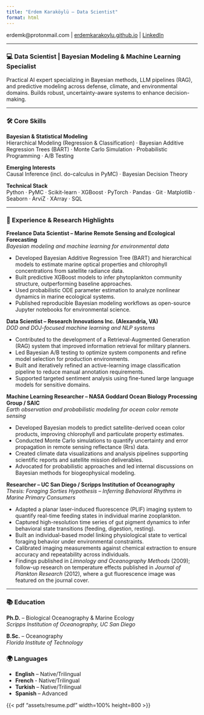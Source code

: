 ```yaml
---
title: "Erdem Karaköylü – Data Scientist"
format: html
---
```


erdemk@protonmail.com | [erdemkarakoylu.github.io](https://erdemkarakoylu.github.io) | [LinkedIn](https://linkedin.com/in/erdem-karaköylü-49487455)

---

### 💻 Data Scientist | Bayesian Modeling & Machine Learning Specialist

Practical AI expert specializing in Bayesian methods, LLM pipelines (RAG), and predictive modeling across defense, climate, and environmental domains. Builds robust, uncertainty-aware systems to enhance decision-making.

---

### 🛠 Core Skills

**Bayesian & Statistical Modeling**  
Hierarchical Modeling (Regression & Classification) · Bayesian Additive Regression Trees (BART) · Monte Carlo Simulation · Probabilistic Programming · A/B Testing 

**Emerging Interests**  
Causal Inference (incl. do-calculus in PyMC) · Bayesian Decision Theory 

**Technical Stack**  
Python · PyMC · Scikit-learn · XGBoost · PyTorch · Pandas  · Git · Matplotlib · Seaborn · ArviZ · XArray · SQL

---

### 🧪 Experience & Research Highlights

**Freelance Data Scientist – Marine Remote Sensing and Ecological Forecasting**  
*Bayesian modeling and machine learning for environmental data*

- Developed Bayesian Additive Regression Tree (BART) and hierarchical models to estimate marine optical properties and chlorophyll concentrations from satellite radiance data.
- Built predictive XGBoost models to infer phytoplankton community structure, outperforming baseline approaches.
- Used probabilistic ODE parameter estimation to analyze nonlinear dynamics in marine ecological systems.
- Published reproducible Bayesian modeling workflows as open-source Jupyter notebooks for environmental science.

**Data Scientist – Research Innovations Inc. (Alexandria, VA)**  
*DOD and DOJ-focused machine learning and NLP systems*

- Contributed to the development of a Retrieval-Augmented Generation (RAG) system that improved information retrieval for military planners.
- Led Bayesian A/B testing to optimize system components and refine model selection for production environments.
- Built and iteratively refined an active-learning image classification pipeline to reduce manual annotation requirements.
- Supported targeted sentiment analysis using fine-tuned large language models for sensitive domains.

**Machine Learning Researcher – NASA Goddard Ocean Biology Processing Group / SAIC**  
*Earth observation and probabilistic modeling for ocean color remote sensing*

- Developed Bayesian models to predict satellite-derived ocean color products, improving chlorophyll and particulate property estimates.
- Conducted Monte Carlo simulations to quantify uncertainty and error propagation in remote sensing reflectance (Rrs) data.
- Created climate data visualizations and analysis pipelines supporting scientific reports and satellite mission deliverables.
- Advocated for probabilistic approaches and led internal discussions on Bayesian methods for biogeophysical modeling.

**Researcher – UC San Diego / Scripps Institution of Oceanography**  
*Thesis: Foraging Sorties Hypothesis – Inferring Behavioral Rhythms in Marine Primary Consumers*

- Adapted a planar laser-induced fluorescence (PLIF) imaging system to quantify real-time feeding states in individual marine zooplankton.
- Captured high-resolution time series of gut pigment dynamics to infer behavioral state transitions (feeding, digestion, resting).
- Built an individual-based model linking physiological state to vertical foraging behavior under environmental constraints.
- Calibrated imaging measurements against chemical extraction to ensure accuracy and repeatability across individuals.
- Findings published in *Limnology and Oceanography Methods* (2009); follow-up research on temperature effects published in *Journal of Plankton Research* (2012), where a gut fluorescence image was featured on the journal cover.


---

### 📚 Education

**Ph.D.** – Biological Oceanography & Marine Ecology  
*Scripps Institution of Oceanography, UC San Diego*

**B.Sc.** – Oceanography  
*Florida Institute of Technology*


### 🌍 Languages

- **English** – Native/Trilingual
- **French**  - Native/Trilingual
- **Turkish** – Native/Trilingual
- **Spanish** – Advanced

{{< pdf "assets/resume.pdf" width=100% height=800 >}}